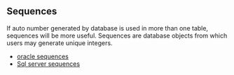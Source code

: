 ## Sequences

If auto number generated by database is used in more than one table, sequences will be more useful.
Sequences are database objects from which users may generate unique integers.


- [oracle sequences](https://docs.oracle.com/en/database/oracle/oracle-database/21/sqlrf/CREATE-SEQUENCE.html)
- [Sql server sequences](https://learn.microsoft.com/en-us/sql/t-sql/statements/create-sequence-transact-sql?view=sql-server-ver16)


